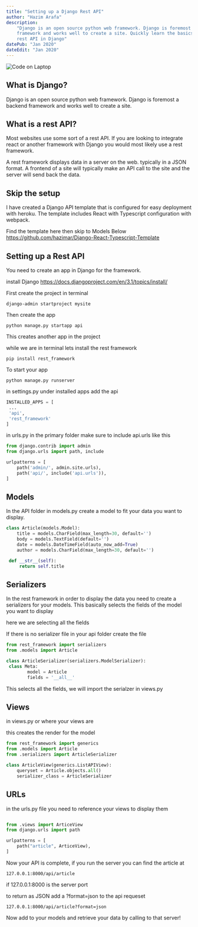 ```yaml
---
title: "Setting up a Django Rest API"
author: "Hazim Arafa"
description:
    "Django is an open source python web framework. Django is foremost a backend
    framework and works well to create a site. Quickly learn the basics of a
    rest API in Django"
datePub: "Jan 2020"
dateEdit: "Jan 2020"
---
```


<img src="/blog/setting-up-django.jpg" alt="Code on Laptop" />

## What is Django?

Django is an open source python web framework. Django is foremost a backend
framework and works well to create a site.

## What is a rest API?

Most websites use some sort of a rest API. If you are looking to integrate react
or another framework with Django you would most likely use a rest framework.

A rest framework displays data in a server on the web. typically in a JSON
format. A frontend of a site will typically make an API call to the site and the
server will send back the data.

## Skip the setup

I have created a Django API template that is configured for easy deployment with
heroku. The template includes React with Typescript configuration with webpack.

Find the template here then skip to Models Below
https://github.com/hazimar/Django-React-Typescript-Template

## Setting up a Rest API

You need to create an app in Django for the framework.

install Django https://docs.djangoproject.com/en/3.1/topics/install/

First create the project in terminal

```
django-admin startproject mysite
```

Then create the app

```
python manage.py startapp api
```

This creates another app in the project

while we are in terminal lets install the rest framework

```
pip install rest_framework
```

To start your app

```
python manage.py runserver
```

in settings.py under installed apps add the api

```py
INSTALLED_APPS = [
 ...
 'api',
 'rest_framework'
]
```

in urls.py in the primary folder make sure to include api.urls like this

```py
from django.contrib import admin
from django.urls import path, include

urlpatterns = [
    path('admin/', admin.site.urls),
    path('api/', include('api.urls')),
]
```

## Models

In the API folder in models.py create a model to fit your data you want to
display.

```py
class Article(models.Model):
    title = models.CharField(max_length=30, default='')
    body = models.TextField(default='')
    date = models.DateTimeField(auto_now_add=True)
    author = models.CharField(max_length=30, default='')

 def __str__(self):
     return self.title
```

## Serializers

In the rest framework in order to display the data you need to create a
serializers for your models. This basically selects the fields of the model you
want to display

here we are selecting all the fields

If there is no serializer file in your api folder create the file

```py
from rest_framework import serializers
from .models import Article

class ArticleSerializer(serializers.ModelSerializer):
 class Meta:
        model = Article
        fields = '__all__'
```

This selects all the fields, we will import the serialzer in views.py

## Views

in views.py or where your views are

this creates the render for the model

```py
from rest_framework import generics
from .models import Article
from .serializers import ArticleSerializer

class ArticleView(generics.ListAPIView):
    queryset = Article.objects.all()
    serializer_class = ArticleSerializer
```

## URLs

in the urls.py file you need to reference your views to display them

```py

from .views import ArticeView
from django.urls import path

urlpatterns = [
    path("article", ArticeView),
]
```

Now your API is complete, if you run the server you can find the article at

```
127.0.0.1:8000/api/article
```

if 127.0.0.1:8000 is the server port

to return as JSON add a ?format=json to the api requeset

```
127.0.0.1:8000/api/article?format=json
```

Now add to your models and retrieve your data by calling to that server!
